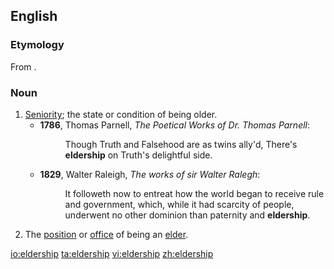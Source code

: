 ==English==

===Etymology===
From {{suffix|elder|ship|lang=en}}.

===Noun===
{{en-noun}}

# [[seniority|Seniority]]; the state or condition of being older.
#*'''1786''', Thomas Parnell, ''The Poetical Works of Dr. Thomas Parnell'':
#*: Though Truth and Falsehood are as twins ally'd, There's '''eldership''' on Truth's delightful side.
#*'''1829''', Walter Raleigh, ''The works of sir Walter Ralegh'':
#*: It followeth now to entreat how the world began to receive rule and government, which, while it had scarcity of people, underwent no other dominion than paternity and '''eldership'''. 
# The [[position]] or [[office]] of being an [[elder]].

[[io:eldership]]
[[ta:eldership]]
[[vi:eldership]]
[[zh:eldership]]